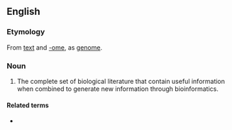 ==English==
{{wikipedia}}

===Etymology===
From [[text]] and [[-ome]], as [[genome]].

===Noun===
{{en-noun}}
# {{label|en|biochemistry|genetics}} The complete set of biological literature that contain useful information when combined to generate new information through bioinformatics.

====Related terms====
* {{l|en|bibliome}}